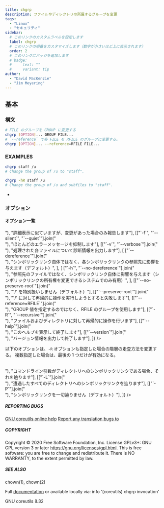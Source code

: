 ```yaml
---
title: chgrp
description: ファイルやディレクトリの所属するグループを変更
tags:
  - "Linux"
  - "セキュリティ"
sidebar:
  # このリンクのカスタムラベルを設定します
  label: chgrp
  # このリンクの順番をカスタマイズします（数字が小さいほど上に表示されます）
  order: 2
  # このリンクにバッジを追加します
  # badge:
  #     text: ""
  #     variant: tip
author:
  - "David MacKenzie"
  - "Jim Meyering"
---
```



## 基本

### 構文

```bash frame=none
# FILE のグループを GROUP に変更する
chgrp [OPTION]... GROUP FILE...
# `--reference` で各 FILE を RFILE のグループに変更する。
chgrp [OPTION]... --reference=RFILE FILE...
```

### EXAMPLES

```bash frame=none
chgrp staff /u
# Change the group of /u to "staff".

chgrp -hR staff /u
# Change the group of /u and subfiles to "staff".

```

- <LinkPreview url="https://qiita.com/ntkgcj/items/6450e25c5564ccaa1b95" type="inline" />

### オプション

#### オプション一覧

<Table
  colWidth={["10.5rem"]}
  columns={["オプション", "説明"]}
  data={[
    [["`-c`", "`--changes`"].join("<br>"), "詳細表示に似ていますが、変更があった場合のみ報告します"],
    [["`-f`", "`--silent`", "`--quiet`"].join("<br>"), "ほとんどのエラーメッセージを抑制します"],
    [["`-v`", "`--verbose`"].join("<br>"), "処理された各ファイルについて診断情報を出力します"],
    [
      ["`--dereference`"].join("<br>"),
      "シンボリックリンク自体ではなく、各シンボリックリンクの参照先に影響を与えます（デフォルト）",
    ],
    [
      ["`-h`", "`--no-dereference`"].join("<br>"),
      "参照先のファイルではなく、シンボリックリンク自体に影響を与えます（シンボリックリンクの所有権を変更できるシステムでのみ有用）",
    ],
    [["`--no-preserve-root`"].join("<br>"), "'/' を特別扱いしません（デフォルト）"],
    [["`--preserve-root`"].join("<br>"), "'/' に対して再帰的に操作を実行しようとすると失敗します"],
    [["`--reference=RFILE`"].join("<br>"), "GROUP 値を指定するのではなく、RFILE のグループを使用します"],
    [["`-R`", "`--recursive`"].join("<br>"), "ファイルおよびディレクトリに対して再帰的に操作を行います"],
    [["`--help`"].join("<br>"), "このヘルプを表示して終了します"],
    [["`--version`"].join("<br>"), "バージョン情報を出力して終了します"],
  ]}
/>

以下のオプションは、`-R` オプションも指定した場合の階層の走査方法を変更する。
複数指定した場合は、最後の 1 つだけが有効になる。

<Table
  columns={["オプション", "説明"]}
  data={[
    [["`-H`"].join("<br>"), "コマンドライン引数がディレクトリへのシンボリックリンクである場合、それを辿ります"],
    [["`-L`"].join("<br>"), "遭遇したすべてのディレクトリへのシンボリックリンクを辿ります"],
    [["`-P`"].join("<br>"), "シンボリックリンクを一切辿りません（デフォルト）"],
  ]}
/>

##### REPORTING BUGS

[GNU coreutils online help](https://www.gnu.org/software/coreutils/)
[Report any translation bugs to](https://translationproject.org/team/)

##### COPYRIGHT

Copyright © 2020 Free Software Foundation, Inc. License GPLv3+: GNU GPL version 3 or later https://gnu.org/licenses/gpl.html.
This is free software: you are free to change and redistribute it. There is NO WARRANTY, to the extent permitted by law.

##### SEE ALSO

chown(1), chown(2)

Full [documentation](https://www.gnu.org/software/coreutils/chgrp) or available locally via: info '(coreutils) chgrp invocation'

GNU coreutils 8.32
